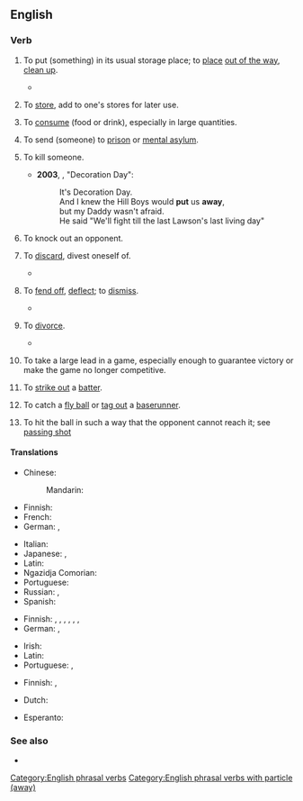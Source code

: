 {{also|putaway}}
==English==

===Verb===
{{en-verb|put<,,put> away}}

# {{lb|en|transitive}} To put (something) in its usual storage place; to [[place]] [[out of the way]], [[clean up]].
#: {{ux|en|Please '''put away''' the tools when you are finished.}}
#: {{ux|en|I '''put''' the clothes '''away''' so as to neaten the room.}}
#* {{quote-book|en|year=1879|author={{w|Richard Jefferies}}|title=[http://gutenberg.org/ebooks/13730 The Amateur Poacher]|chapter=1
|passage=They burned the old gun that used to stand in the dark corner up in the garret, close to the stuffed fox that always grinned so fiercely. Perhaps the reason why he seemed in such a ghastly rage was that he did not come by his death fairly. Otherwise his pelt would not have been so perfect. And why else was he '''put away''' up there out of sight?&mdash;and so magnificent a brush as he had too.}}
# {{lb|en|transitive}} To [[store]], add to one's stores for later use.
#: {{ux|en|Preparing for the worst, they '''put away''' food for the winter.}}
# {{lb|en|transitive|colloquial}} To [[consume]] (food or drink), especially in large quantities.
#: {{ux|en|You wouldn't think such a small person could '''put away''' so much food.}}
# {{lb|en|transitive}} To send (someone) to [[prison]] or [[mental asylum]].
#: {{ux|en|After he was convicted, they '''put''' him '''away''' for 10 years.}}
# {{lb|en|transitive}} To kill someone.
#* '''2003''', {{w|Jason Isbell}}, "Decoration Day":
#*: It's Decoration Day.
#*: And I knew the Hill Boys would '''put''' us '''away''',
#*: but my Daddy wasn't afraid.
#*: He said "We'll fight till the last Lawson's last living day"
# {{lb|en|transitive|combat sports|by extension}} To knock out an opponent.
#: {{ux|en|He '''put away''' his opponent in the first round.}}
# {{lb|en|transitive|now|_|formal|_|or|_|literary}} To [[discard]], divest oneself of.
#* {{RQ:KJV|Corinthians|XIII|11|text=When I was a child, I spake as a child, I understood as a child, I thought as a child: but when I became a man, I '''put away''' childish things.}}
# {{lb|en|obsolete|transitive}} To [[fend off]], [[deflect]]; to [[dismiss]].
#* {{RQ:Mlry MrtDrthr|6.1|2|IV|j|passage=Also he told kynge Arthur that he shold mysse hym / yet had ye leuer than al your landes to haue me ageyne / A sayd the kynge / syn ye knowe of your aduenture puruey for hit / and '''put awey''' by your craftes that mysauenture / Nay said Merlyn it wylle not be / soo he departed from the kynge.}}
# {{lb|en|archaic|transitive}} To [[divorce]].
#* {{RQ:Tyndale NT|Mark|X|text=And the pharyses cam and axed hym a question: whether it were laufull for a man to '''putt awaye''' hys wyfe.}}
# {{lb|en|sports}} To take a large lead in a game, especially enough to guarantee victory or make the game no longer competitive.
#: {{ux|en|They '''put''' the game '''away''' by scoring three touchdowns in the fourth quarter.}}
# {{lb|en|baseball}} To [[strike out]] a [[batter]].
# {{lb|en|baseball}} To catch a [[fly ball]] or [[tag out]] a [[baserunner]].
# {{lb|en|tennis}} To hit the ball in such a way that the opponent cannot reach it; see [[passing shot]]

====Translations====
{{trans-top|to place out of the way}}
* Chinese:
*: Mandarin: {{t+|cmn|收拾|tr=shōushí|sc=Hani}}
* Finnish: {{t|fi|paikoilleen|alt=panna paikoilleen}}
* French: {{t+|fr|ranger}}
* German: {{t+|de|wegräumen}}, {{t+|de|weglegen}}
{{trans-mid}}
* Italian: {{t|it|mettere via}}
* Japanese: {{t|ja|片付ける|tr=かたづける, katazukeru|sc=Jpan}}, {{t+|ja|しまう|tr=shimau|sc=Jpan}}
* Latin: {{t+|la|abdō}}
* Ngazidja Comorian: {{t|zdj|hamisi|alt=uhamisi}}
* Portuguese: {{t+|pt|guardar}}
* Russian: {{t+|ru|убира́ть|impf}}, {{t+|ru|убра́ть|pf}}
* Spanish: {{t+|es|guardar}}
{{trans-bottom}}

{{trans-top|to store for later use}}
* Finnish: {{t|fi|[[panna]] [[talteen]]}}, {{t|fi|[[panna]] [[syrjään]]}}, {{t|fi|[[panna]] [[sivuun]]}}, {{t|fi|[[laittaa]] [[talteen]]}}, {{t|fi|[[laittaa]] [[syrjään]]}}, {{t|fi|[[laittaa]] [[sivuun]]}}, {{t+|fi|säästää}}
* German: {{t+|de|weglegen}}, {{t+|de|zurücklegen}}
{{trans-mid}}
* Irish: {{t|ga|cuir i dtaisce}}
* Latin: {{t+|la|condō}}
* Portuguese: {{t+|pt|estocar}}, {{t+|pt|armazenar}}
{{trans-bottom}}

{{trans-top|to consume in large quantities}}
* Finnish: {{t+|fi|ahmia}}, {{t+|fi|törsätä}}
{{trans-mid}}
{{trans-bottom}}

{{trans-see|to send (someone) to prison|imprison}}

{{trans-see|to kill someone|kill}}

{{checktrans-top}}
* Dutch: {{t+check|nl|wegzetten}}
{{trans-mid}}
* Esperanto: {{t-check|eo|formeti}}
{{trans-bottom}}

===See also===
* {{l|en|pack away}}

[[Category:English phrasal verbs]]
[[Category:English phrasal verbs with particle (away)]]